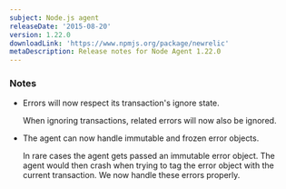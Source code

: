 ```yaml
---
subject: Node.js agent
releaseDate: '2015-08-20'
version: 1.22.0
downloadLink: 'https://www.npmjs.org/package/newrelic'
metaDescription: Release notes for Node Agent 1.22.0
---
```


### Notes

* Errors will now respect its transaction's ignore state.

  When ignoring transactions, related errors will now also be ignored.
* The agent can now handle immutable and frozen error objects.

  In rare cases the agent gets passed an immutable error object. The agent would then crash when trying to tag the error object with the current transaction. We now handle these errors properly.
